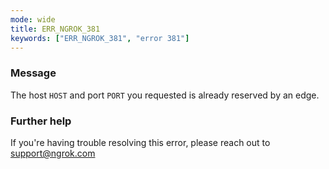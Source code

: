 ```yaml
---
mode: wide
title: ERR_NGROK_381
keywords: ["ERR_NGROK_381", "error 381"]
---
```



### Message

The host `HOST` and port `PORT` you requested is already reserved by an edge.

<ErrorDetails />

### Further help

If you're having trouble resolving this error, please reach out to [support@ngrok.com](mailto:support@ngrok.com?subject=Help%20with%20ERR_NGROK_381)
